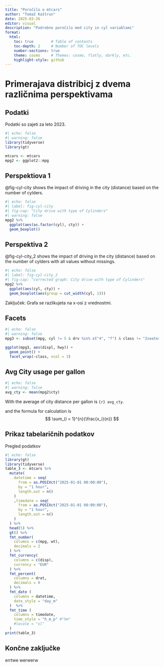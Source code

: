```yaml
---
title: "Poročilo o mtcars"
author: "Tomaž Kaštrun"
date: 2025-03-26
editor: visual
description: "Podrobno poročilo med city in cyl variablami"
format:
  html:
    toc: true        # Table of contents
    toc-depth: 2     # Number of TOC levels
    number-sections: true
    theme: cosmo     # Themes: cosmo, flatly, darkly, etc.
    highlight-style: github
---
```


# Primerajava distribicj z dvema različnima perspektivama

## Podatki

Podatki so zajeti za leto 2023.

```r
#| echo: false
#| warning: false
library(tidyverse)
library(gt)

mtcars <- mtcars
mpg2 <- ggplot2::mpg

```

## Perspektiova 1

@fig-cyl-city shows the impact of driving in the city (distance) based on the number of cylders.

```r
#| echo: false
#| label: fig-cyl-city
#| fig-cap: "City drive with type of Cylinders"
#| warning: false
mpg2 %>%
  ggplot(aes(as.factor(cyl), cty)) + 
  geom_boxplot()  
```

## Perspektiva 2

@fig-cyl-city_2 shows the impact of driving in the city (distance) based on the number of cylders with all values without missings.

```r
#| echo: false
#| label: fig-cyl-city_2
#| fig-cap: "corrected graph: City drive with type of Cylinders"
mpg2 %>%
  ggplot(aes(cyl, cty)) + 
  geom_boxplot(aes(group = cut_width(cyl, 1)))  
```

Zaključek: Grafa se razlikujeta na x-osi z vrednostmi.

## Facets

```r
#| echo: false
#| warning: false
mpg3 <- subset(mpg, cyl != 5 & drv %in% c("4", "f") & class != "2seater")

ggplot(mpg3, aes(displ, hwy)) +
  geom_point() + 
  facet_wrap(~class, ncol = 3)
```

## Avg City usage per gallon

```r
#| echo: false
#| warning: false
avg_cty <- mean(mpg2$cty)
```

With the average of city distance per gallon is `{r} avg_cty`.

and the formula for calculation is $$
\sum_{i = 1}^{n}{\frac{x_i}{n}}
$$

## Prikaz tabelaričnih podatkov

Pregled podatkov

```r
#| echo: false
library(gt)
library(tidyverse)
table_3 <- mtcars %>% 
  mutate(
    datetime = seq(
      from = as.POSIXct("2025-01-01 00:00:00"),
      by = "1 hour",
      length.out = n()
    )
    ,timedate = seq(
      from = as.POSIXct("2025-01-01 00:00:00"),
      by = "1 hour",
      length.out = n()
    )
  ) %>%
  head(5) %>% 
  gt() %>% 
  fmt_number(
    columns = c(mpg, wt),
    decimals = 2
  ) %>% 
  fmt_currency(
    columns = c(disp),
    currency = "EUR"
  ) %>%
  fmt_percent(
    columns = drat, 
    decimals = 0
  ) %>%
  fmt_date (
    columns = datetime,
    date_style = "day_m"
  )  %>%
  fmt_time (
    columns = timedate,
    time_style = "h_m_p" #"hm"
    #locale = "sl"
  )
print(table_3)
```

## Končne zaključke

errtwe werwerw
